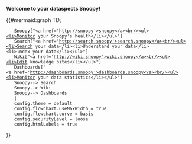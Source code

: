 '''Welcome to your dataspects Snoopy!'''

{{#mermaid:graph TD;
    Snoopy["&lt;a href='http://snoopy'&gt;snoopy&lt;/a&gt;&lt;br/&gt;&lt;ul&gt;&lt;li&gt;Monitor your Snoopy's health&lt;/li&gt;&lt;/ul&gt;"]
    Search["&lt;a href='http://search.snoopy'&gt;search.snoopy&lt;/a&gt;&lt;br/&gt;&lt;ul&gt;&lt;li&gt;Search your data&lt;/li&gt;&lt;li&gt;Understand your data&lt;/li&gt;&lt;li&gt;Index your data&lt;/li&gt;&lt;/ul&gt;"]
    Wiki["&lt;a href='http://wiki.snoopy'&gt;wiki.snoopy&lt;/a&gt;&lt;br/&gt;&lt;ul&gt;&lt;li&gt;Edit knowledge bites&lt;/li&gt;&lt;/ul&gt;"]
    Dashboards["&lt;a href='http://dashboards.snoopy'&gt;dashboards.snoopy&lt;/a&gt;&lt;br/&gt;&lt;ul&gt;&lt;li&gt;Monitor your data statistics&lt;/li&gt;&lt;/ul&gt;"]
    Snoopy--> Search
    Snoopy--> Wiki
    Snoopy--> Dashboards
    |
    config.theme = default
    config.flowchart.useMaxWidth = true
    config.flowchart.curve = basis
    config.securityLevel = loose
    config.htmlLabels = true
}}
